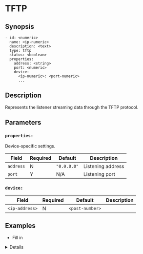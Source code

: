 
# TFTP

## Synopsis

```ssml {5}
- id: <numeric>
  name: <ip-numeric>
  description: <text>
  type: tftp
  status: <boolean>
  properties:
    address: <string>
    port: <numeric>
    device:
      <ip-numeric>: <port-numeric>
      ...
```

## Description

Represents the listener streaming data through the TFTP protocol.

## Parameters

<BasicConfig />

### `properties:`

Device-specific settings.

|Field|Required|Default|Description|
|---|---|---|---|
|`address`|N|`"0.0.0.0"`|Listening address|
|`port`|Y|N/A|Listening port|

### `device:`

|Field|Required|Default|Description|
|---|---|---|---|
|`<ip-address>`|N|`<post-number>`||

## Examples

* Fill in

<Details summary="Click to see">
```yaml
devices:
  - id: 386457759
    name: 127.0.0.1
    description: tftp
    type: tftp
    status: false
    properties:
      address: "0.0.0.0"
      port: 0
      device:
        127.0.0.1: 6942
        1.2.3.4: 5683
```
</Details>
